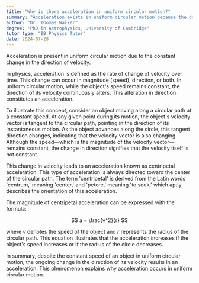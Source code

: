 ```yaml
---
title: "Why is there acceleration in uniform circular motion?"
summary: "Acceleration exists in uniform circular motion because the direction of the velocity is constantly changing."
author: "Dr. Thomas Walker"
degree: "PhD in Astrophysics, University of Cambridge"
tutor_type: "IB Physics Tutor"
date: 2024-07-28
---
```


Acceleration is present in uniform circular motion due to the constant change in the direction of velocity.

In physics, acceleration is defined as the rate of change of velocity over time. This change can occur in magnitude (speed), direction, or both. In uniform circular motion, while the object's speed remains constant, the direction of its velocity continuously alters. This alteration in direction constitutes an acceleration.

To illustrate this concept, consider an object moving along a circular path at a constant speed. At any given point during its motion, the object's velocity vector is tangent to the circular path, pointing in the direction of its instantaneous motion. As the object advances along the circle, this tangent direction changes, indicating that the velocity vector is also changing. Although the speed—which is the magnitude of the velocity vector—remains constant, the change in direction signifies that the velocity itself is not constant.

This change in velocity leads to an acceleration known as centripetal acceleration. This type of acceleration is always directed toward the center of the circular path. The term 'centripetal' is derived from the Latin words 'centrum,' meaning 'center,' and 'petere,' meaning 'to seek,' which aptly describes the orientation of this acceleration.

The magnitude of centripetal acceleration can be expressed with the formula:

$$
a = \frac{v^2}{r}
$$

where $v$ denotes the speed of the object and $r$ represents the radius of the circular path. This equation illustrates that the acceleration increases if the object's speed increases or if the radius of the circle decreases.

In summary, despite the constant speed of an object in uniform circular motion, the ongoing change in the direction of its velocity results in an acceleration. This phenomenon explains why acceleration occurs in uniform circular motion.
    